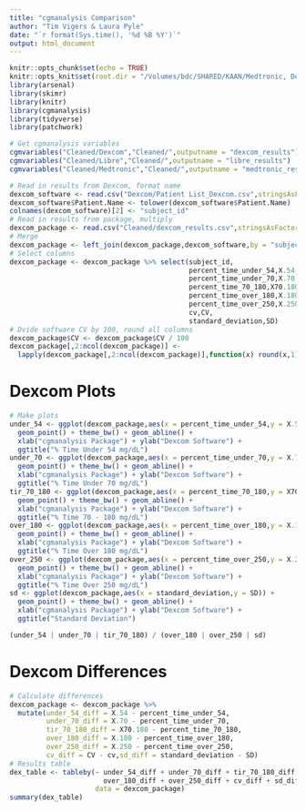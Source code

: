 ```yaml
---
title: "cgmanalysis Comparison"
author: "Tim Vigers & Laura Pyle"
date: "`r format(Sys.time(), '%d %B %Y')`"
output: html_document
---
```


```r
knitr::opts_chunk$set(echo = TRUE)
knitr::opts_knit$set(root.dir = "/Volumes/bdc/SHARED/KAAN/Medtronic, Dexcom, Libre/")
library(arsenal)
library(skimr)
library(knitr)
library(cgmanalysis)
library(tidyverse)
library(patchwork)
```

```r
# Get cgmanalysis variables
cgmvariables("Cleaned/Dexcom","Cleaned/",outputname = "dexcom_results")
cgmvariables("Cleaned/Libre","Cleaned/",outputname = "libre_results")
cgmvariables("Cleaned/Medtronic","Cleaned/",outputname = "medtronic_results")
```

```r
# Read in results from Dexcom, format name
dexcom_software <- read.csv("Dexcom/Patient List_Dexcom.csv",stringsAsFactors = F)
dexcom_software$Patient.Name <- tolower(dexcom_software$Patient.Name)
colnames(dexcom_software)[2] <- "subject_id"
# Read in results from package, multiply
dexcom_package <- read.csv("Cleaned/dexcom_results.csv",stringsAsFactors = F)
# Merge
dexcom_package <- left_join(dexcom_package,dexcom_software,by = "subject_id")
# Select columns
dexcom_package <- dexcom_package %>% select(subject_id,
                                            percent_time_under_54,X.54,
                                            percent_time_under_70,X.70,
                                            percent_time_70_180,X70.180,
                                            percent_time_over_180,X.180,
                                            percent_time_over_250,X.250,
                                            cv,CV,
                                            standard_deviation,SD)
# Dvide software CV by 100, round all columns
dexcom_package$CV <- dexcom_package$CV / 100
dexcom_package[,2:ncol(dexcom_package)] <- 
  lapply(dexcom_package[,2:ncol(dexcom_package)],function(x) round(x,1))
```

# Dexcom Plots

```r
# Make plots
under_54 <- ggplot(dexcom_package,aes(x = percent_time_under_54,y = X.54)) +
  geom_point() + theme_bw() + geom_abline() + 
  xlab("cgmanalysis Package") + ylab("Dexcom Software") + 
  ggtitle("% Time Under 54 mg/dL")
under_70 <- ggplot(dexcom_package,aes(x = percent_time_under_70,y = X.70)) +
  geom_point() + theme_bw() + geom_abline() + 
  xlab("cgmanalysis Package") + ylab("Dexcom Software") + 
  ggtitle("% Time Under 70 mg/dL")
tir_70_180 <- ggplot(dexcom_package,aes(x = percent_time_70_180,y = X70.180)) +
  geom_point() + theme_bw() + geom_abline() + 
  xlab("cgmanalysis Package") + ylab("Dexcom Software") + 
  ggtitle("% Time 70 - 180 mg/dL")
over_180 <- ggplot(dexcom_package,aes(x = percent_time_over_180,y = X.180)) +
  geom_point() + theme_bw() + geom_abline() + 
  xlab("cgmanalysis Package") + ylab("Dexcom Software") + 
  ggtitle("% Time Over 180 mg/dL")
over_250 <- ggplot(dexcom_package,aes(x = percent_time_over_250,y = X.250)) +
  geom_point() + theme_bw() + geom_abline() + 
  xlab("cgmanalysis Package") + ylab("Dexcom Software") + 
  ggtitle("% Time Over 250 mg/dL")
sd <- ggplot(dexcom_package,aes(x = standard_deviation,y = SD)) +
  geom_point() + theme_bw() + geom_abline() + 
  xlab("cgmanalysis Package") + ylab("Dexcom Software") + 
  ggtitle("Standard Deviation")

(under_54 | under_70 | tir_70_180) / (over_180 | over_250 | sd)
```

# Dexcom Differences

```r
# Calculate differences
dexcom_package <- dexcom_package %>%
  mutate(under_54_diff = X.54 - percent_time_under_54,
         under_70_diff = X.70 - percent_time_under_70,
         tir_70_180_diff = X70.180 - percent_time_70_180,
         over_180_diff = X.180 - percent_time_over_180,
         over_250_diff = X.250 - percent_time_over_250,
         cv_diff = CV - cv,sd_diff = standard_deviation - SD)
# Results table
dex_table <- tableby(~ under_54_diff + under_70_diff + tir_70_180_diff + 
                       over_180_diff + over_250_diff + cv_diff + sd_diff,
                     data = dexcom_package)
summary(dex_table)
```
